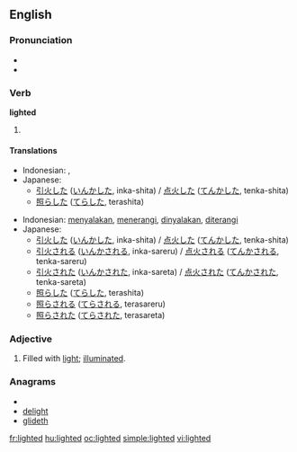 ==English==

===Pronunciation===
* {{IPA|/'laɪtəd/}}
* {{audio|en-us-lighted.ogg|Audio (US)}}

===Verb===
'''lighted'''

# {{past of|[[light]]}}

====Translations====
{{trans-top|past tense of "to light"}}
* Indonesian: {{t-|id|nyala|alt=menyalakan|xs=Indonesian}}, {{t+|id|terang|alt=menerangi|xs=Indonesian}}
* Japanese:
** [[引火]]した ([[いんか]]した, inka-shita) / [[点火]]した ([[てんか]]した, tenka-shita)
** [[照らした]] ([[てらした]], terashita)
{{trans-mid}}
{{trans-bottom}}
{{trans-top|past participle of "to light"}}
* Indonesian: [[nyala|menyalakan]], [[terang|menerangi]], [[nyala|dinyalakan]], [[terang|diterangi]]
* Japanese:
** [[引火]]した ([[いんか]]した, inka-shita) / [[点火]]した ([[てんか]]した, tenka-shita)
** [[引火]]される ([[いんか]]される, inka-sareru) / [[点火]]される ([[てんか]]される, tenka-sareru)
** [[引火]]された ([[いんか]]された, inka-sareta) / [[点火]]された ([[てんか]]された, tenka-sareta)
** [[照らした]] ([[てらした]], terashita)
** [[照らされる]] ([[てらされる]], terasareru)
** [[照らされた]] ([[てらされた]], terasareta)
{{trans-mid}}
{{trans-bottom}}

===Adjective===
{{en-adj}}

# Filled with [[light]]; [[illuminated]].

===Anagrams===
* {{alphagram|lighted}}
* [[delight#English|delight]]
* [[glideth#English|glideth]]

[[fr:lighted]]
[[hu:lighted]]
[[oc:lighted]]
[[simple:lighted]]
[[vi:lighted]]